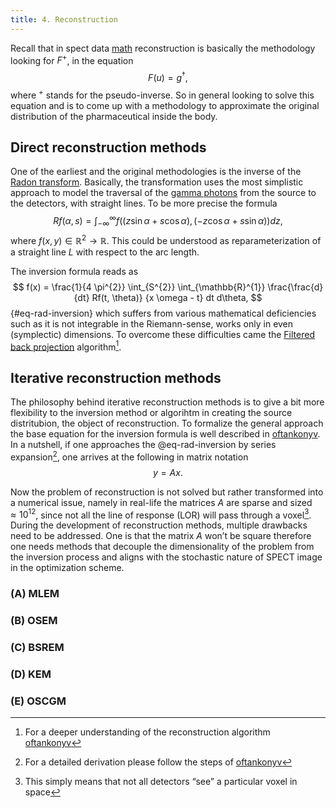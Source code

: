 ```yaml
---
title: 4. Reconstruction
---
```


Recall that in spect data [math](0_spect_data_math.qmd) reconstruction is basically the methodology looking for $F^{+}$, in the equation
$$
F(u) = g^{\dagger},
$$
where $^{+}$ stands for the pseudo-inverse. So in general looking to solve this equation and is to come up with a methodology to approximate the original distribution of the pharmaceutical inside the body.

## Direct reconstruction methods
One of the earliest and the original methodologies is the inverse of the [Radon transform](https://en.wikipedia.org/wiki/Radon_transform). Basically, the transformation uses the most simplistic approach to model the traversal of the [gamma photons](https://en.wikipedia.org/wiki/Gamma_ray) from the source to the detectors, with straight lines. To be more precise the formula
$$
Rf(\alpha, s) = \int_{-\infty}^{\infty} f((z \sin{\alpha} + s \cos{\alpha}),(-z \cos{\alpha} + s \sin{\alpha})) dz,
$$
where $f(x, y) \in \mathbb{R}^{2} \rightarrow \mathbb{R}$. This could be understood as reparameterization of a straight line $L$ with respect to the arc length.

The inversion formula reads as
$$
f(x) = \frac{1}{4 \pi^{2}} \int_{S^{2}} \int_{\mathbb{R}^{1}} \frac{\frac{d}{dt} Rf(t, \theta)} {x \omega - t} dt d\theta,
$$ {#eq-rad-inversion}
which suffers from various mathematical deficiencies such as it is not integrable in the Riemann-sense, works only in even (symplectic) dimensions. To overcome these difficulties came the [Filtered back projection](https://en.wikipedia.org/wiki/Tomographic_reconstruction) algorithm[^1].

## Iterative reconstruction methods
The philosophy behind iterative reconstruction methods is to give a bit more flexibility to the inversion method or algorihtm in creating the source distritubion, the object of reconstruction. To formalize the general approach the base equation for the inversion formula is well described in [oftankonyv](http://oftankonyv.reak.bme.hu/tiki-index.php?page=Descrete+Base+for+the+reconstruction&structure=Book+for+Physicists). In a nutshell, if one approaches the @{eq-rad-inversion} by series expansion[^2], one arrives at the following in matrix notation
$$
y = Ax.
$$

Now the problem of reconstruction is not solved but rather transformed into a numerical issue, namely in real-life the matrices $A$ are sparse and sized $\approx 10^{12}$, since not all the line of response (LOR) will pass through a voxel[^3]. During the development of reconstruction methods, multiple drawbacks need to be addressed. One is that the matrix $A$ won't be square therefore one needs methods that decouple the dimensionality of the problem from the inversion process and aligns with the stochastic nature of SPECT image in the optimization scheme.

### (A) MLEM


### (B) OSEM


### (C) BSREM


### (D) KEM


### (E) OSCGM



[^1]: For a deeper understanding of the reconstruction algorithm [oftankonyv](http://oftankonyv.reak.bme.hu/tiki-index.php?page=The+Filtered+Backprojection)

[^2]: For a detailed derivation please follow the steps of [oftankonyv](http://oftankonyv.reak.bme.hu/tiki-index.php?page=Descrete+Base+for+the+reconstruction&structure=Book+for+Physicists)

[^3]: This simply means that not all detectors "see" a particular voxel in space